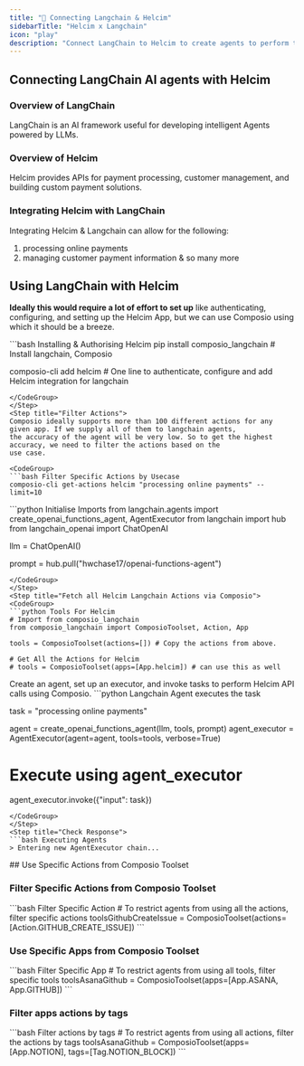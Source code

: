 ```yaml
---
title: "🚀 Connecting Langchain & Helcim"
sidebarTitle: "Helcim x Langchain"
icon: "play"
description: "Connect LangChain to Helcim to create agents to perform tasks using natural language"
---
```


## Connecting LangChain AI agents with Helcim

### Overview of LangChain

LangChain is an AI framework useful for developing intelligent Agents powered by LLMs.

### Overview of Helcim

Helcim provides APIs for payment processing, customer management, and building custom payment solutions.

### Integrating Helcim with LangChain

Integrating Helcim & Langchain can allow for the following:

1. processing online payments
2. managing customer payment information
& so many more

## Using LangChain with Helcim

<Steps>
<Step title="Setting Up the Environment">

**Ideally this would require a lot of effort to set up** like authenticating, configuring, and setting up the Helcim App, but we can use Composio using which it should be a breeze.

<CodeGroup>
```bash Installing & Authorising Helcim
pip install composio_langchain # Install langchain, Composio 

composio-cli add helcim # One line to authenticate, configure and add Helcim integration for langchain
```
</CodeGroup>
</Step>
<Step title="Filter Actions">
Composio ideally supports more than 100 different actions for any given app. If we supply all of them to langchain agents, 
the accuracy of the agent will be very low. So to get the highest accuracy, we need to filter the actions based on the 
use case.

<CodeGroup>
```bash Filter Specific Actions by Usecase
composio-cli get-actions helcim "processing online payments" --limit=10
```
</CodeGroup>

</Step>
<Step title="Import Base Packages">

<CodeGroup>
```python Initialise Imports
from langchain.agents import create_openai_functions_agent, AgentExecutor
from langchain import hub
from langchain_openai import ChatOpenAI


llm = ChatOpenAI()

prompt = hub.pull("hwchase17/openai-functions-agent")
```
</CodeGroup>
</Step>
<Step title="Fetch all Helcim Langchain Actions via Composio">
<CodeGroup>
```python Tools For Helcim
# Import from composio_langchain
from composio_langchain import ComposioToolset, Action, App

tools = ComposioToolset(actions=[]) # Copy the actions from above. 

# Get All the Actions for Helcim
# tools = ComposioToolset(apps=[App.helcim]) # can use this as well
```
</CodeGroup>
</Step>
<Step title="Execute the Agent">
Create an agent, set up an executor, and invoke tasks to perform Helcim API calls using Composio. 
<CodeGroup>
```python Langchain Agent executes the task

task = "processing online payments"

agent = create_openai_functions_agent(llm, tools, prompt)
agent_executor = AgentExecutor(agent=agent, tools=tools, verbose=True)

# Execute using agent_executor
agent_executor.invoke({"input": task})
```
</CodeGroup>
</Step>
<Step title="Check Response">
```bash Executing Agents
> Entering new AgentExecutor chain...
```
</Step>
</Steps>
## Use Specific Actions from Composio Toolset

### Filter Specific Actions from Composio Toolset

<CodeGroup>
```bash Filter Specific Action
# To restrict agents from using all the actions, filter specific actions
toolsGithubCreateIssue = ComposioToolset(actions=[Action.GITHUB_CREATE_ISSUE])
```
</CodeGroup>

### Use Specific Apps from Composio Toolset
<CodeGroup>
```bash Filter Specific App
# To restrict agents from using all tools, filter specific tools
toolsAsanaGithub = ComposioToolset(apps=[App.ASANA, App.GITHUB])
```
</CodeGroup>

### Filter apps actions by tags 
<CodeGroup>
```bash Filter actions by tags
# To restrict agents from using all actions, filter the actions by tags
toolsAsanaGithub = ComposioToolset(apps=[App.NOTION], tags=[Tag.NOTION_BLOCK])
```
</CodeGroup>

